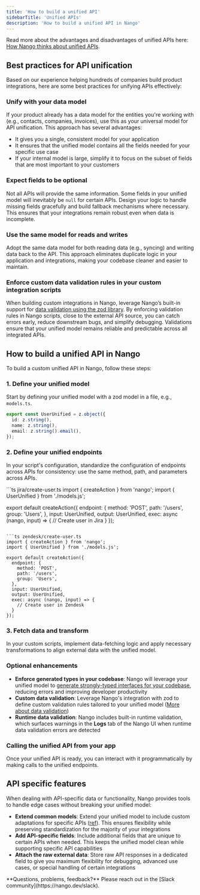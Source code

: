 ```yaml
---
title: 'How to build a unified API'
sidebarTitle: 'Unified APIs'
description: 'How to build a unified API in Nango'
---
```


Read more about the advantages and disadvantages of unified APIs here: [How Nango thinks about unified APIs](/guides/platform/unified-apis).

## Best practices for API unification

Based on our experience helping hundreds of companies build product integrations, here are some best practices for unifying APIs effectively:

### Unify with your data model

If your product already has a data model for the entities you're working with (e.g., contacts, companies, invoices), use this as your universal model for API unification. This approach has several advantages:
- It gives you a single, consistent model for your application
- It ensures that the unified model contains all the fields needed for your specific use case
- If your internal model is large, simplify it to focus on the subset of fields that are most important to your customers

### Expect fields to be optional

Not all APIs will provide the same information. Some fields in your unified model will inevitably be `null` for certain APIs. Design your logic to handle missing fields gracefully and build fallback mechanisms where necessary. This ensures that your integrations remain robust even when data is incomplete.

### Use the same model for reads and writes

Adopt the same data model for both reading data (e.g., syncing) and writing data back to the API. This approach eliminates duplicate logic in your application and integrations, making your codebase cleaner and easier to maintain.

### Enforce custom data validation rules in your custom integration scripts

When building custom integrations in Nango, leverage Nango’s built-in support for [data validation using the zod library](/implementation-guides/building-integrations/data-validation). By enforcing validation rules in Nango scripts, close to the external API source, you can catch errors early, reduce downstream bugs, and simplify debugging. Validations ensure that your unified model remains reliable and predictable across all integrated APIs.

## How to build a unified API in Nango

To build a custom unified API in Nango, follow these steps:

### 1. Define your unified model

Start by defining your unified model with a zod model in a file, e.g., `models.ts`.

```ts models.ts
export const UserUnified = z.object({
  id: z.string(),
  name: z.string(),
  email: z.string().email(),
});
```

### 2. Define your unified endpoints

In your script's configuration, standardize the configuration of endpoints across APIs for consistency: use the same method, path, and parameters across APIs.

<CodeGroup>
```ts jira/create-user.ts
import { createAction } from 'nango';
import { UserUnified } from './models.js';

export default createAction({
  endpoint: {
    method: 'POST',
    path: '/users',
    group: 'Users',
  },
  input: UserUnified,
  output: UserUnified,
  exec: async (nango, input) => {
    // Create user in Jira
  }
});
```

```ts zendesk/create-user.ts
import { createAction } from 'nango';
import { UserUnified } from './models.js';

export default createAction({
  endpoint: {
    method: 'POST',
    path: '/users',
    group: 'Users',
  },
  input: UserUnified,
  output: UserUnified,
  exec: async (nango, input) => {
    // Create user in Zendesk
  }
});
```
</CodeGroup>

### 3. Fetch data and transform

In your custom scripts, implement data-fetching logic and apply necessary transformations to align external data with the unified model.

### Optional enhancements

- **Enforce generated types in your codebase**: Nango will leverage your unified model to [generate strongly-typed interfaces for your codebase](/implementation-guides/building-integrations/data-validation#available-schema-files), reducing errors and improving developer productivity
- **Custom data validation**: Leverage Nango's integration with zod to define custom validation rules tailored to your unified model ([More about data validation](/guides/platform/data-validation))
- **Runtime data validation**: Nango includes built-in runtime validation, which surfaces warnings in the **Logs** tab of the Nango UI when runtime data validation errors are detected 

### Calling the unified API from your app

Once your unified API is ready, you can interact with it programmatically by making calls to the unified endpoints.

## API specific features

When dealing with API-specific data or functionality, Nango provides tools to handle edge cases without breaking your unified model:

- **Extend common models**: Extend your unified model to include custom adaptations for specific APIs ([ref](/reference/integration-configuration#extend-types)). This ensures flexibility while preserving standardization for the majority of your integrations
- **Add API-specific fields**: Include additional fields that are unique to certain APIs when needed. This keeps the unified model clean while supporting specific API capabilities
- **Attach the raw external data**: Store raw API responses in a dedicated field to give you maximum flexibility for debugging, advanced use cases, or special handling of certain integrations

<Tip>
**Questions, problems, feedback?** Please reach out in the [Slack community](https://nango.dev/slack).
</Tip>